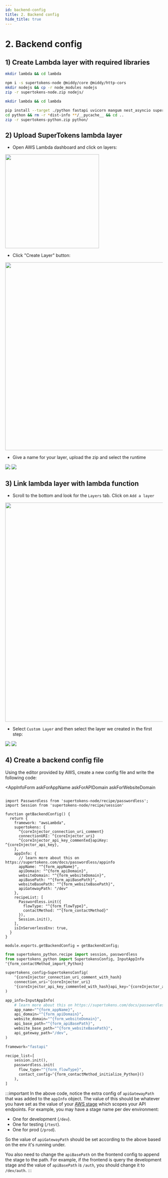 ```yaml
---
id: backend-config
title: 2. Backend config
hide_title: true
---
```


<!-- COPY SECTION -->
<!-- ./thirdpartyemailpassword/serverless/with-aws-lambda/backend-config.mdx -->
<!-- 1 -->


# 2. Backend config

## 1) Create Lambda layer with required libraries

<BackendSDKTabs disableGolang>
<TabItem value="nodejs">

```bash
mkdir lambda && cd lambda

npm i -s supertokens-node @middy/core @middy/http-cors
mkdir nodejs && cp -r node_modules nodejs
zip -r supertokens-node.zip nodejs/
```

</TabItem>
<TabItem value="python">

```bash
mkdir lambda && cd lambda

pip install --target ./python fastapi uvicorn mangum nest_asyncio supertokens-python
cd python && rm -r *dist-info **/__pycache__ && cd ..
zip -r supertokens-python.zip python/
```

</TabItem>
</BackendSDKTabs>

## 2) Upload SuperTokens lambda layer
- Open AWS Lambda dashboard and click on layers:
<img src="/img/integration-lambda/sidebar.png" height="300" />

- Click "Create Layer" button:
<img src="/img/integration-lambda/create-layer.png" width="600" />

- Give a name for your layer, upload the zip and select the runtime
<BackendSDKTabs disableGolang>
  <TabItem value="nodejs">
    <img src="/img/integration-lambda/node-lambda-layer.png"/>
  </TabItem>
  <TabItem value="python">
    <img src="/img/integration-lambda/python-lambda-layer.png"/>
  </TabItem>
</BackendSDKTabs>

## 3) Link lambda layer with lambda function

- Scroll to the bottom and look for the `Layers` tab. Click on `Add a layer`
<img src="/img/integration-lambda/link-layer.png" width="700"/>

- Select `Custom Layer` and then select the layer we created in the first step:

<BackendSDKTabs disableGolang>
  <TabItem value="nodejs">
    <img src="/img/integration-lambda/link-node-layer.jpg"/>

  </TabItem>
  <TabItem value="python">
    <img src="/img/integration-lambda/link-python-layer.png" />

  </TabItem>
</BackendSDKTabs>

<!-- END COPY SECTION -->

## 4) Create a backend config file

Using the editor provided by AWS, create a new config file and write the following code:


<AppInfoForm
    askForAppName
    askForAPIDomain
    askForWebsiteDomain
>

<PasswordlessBackendForm>

<CoreInjector showTenantId={false}>

<BackendSDKTabs disableGolang>
<TabItem value="nodejs">

```tsx title="config.js"

import Passwordless from 'supertokens-node/recipe/passwordless';
import Session from 'supertokens-node/recipe/session'

function getBackendConfig() {
  return {
    framework: "awsLambda",
    supertokens: {
      ^{coreInjector_connection_uri_comment}
      connectionURI: ^{coreInjector_uri}
      ^{coreInjector_api_key_commented}apiKey: ^{coreInjector_api_key},
    },
    appInfo: {
      // learn more about this on https://supertokens.com/docs/passwordless/appinfo
      appName: "^{form_appName}",
      apiDomain: "^{form_apiDomain}",
      websiteDomain: "^{form_websiteDomain}",
      apiBasePath: "^{form_apiBasePath}",
      websiteBasePath: "^{form_websiteBasePath}",
      apiGatewayPath: "/dev"
    },
    recipeList: [
      Passwordless.init({
        flowType: "^{form_flowType}",
        contactMethod: "^{form_contactMethod}"
      }),
      Session.init(),
    ],
    isInServerlessEnv: true,
  }
}

module.exports.getBackendConfig = getBackendConfig;
```
</TabItem>

<TabItem value="python">

```python title="config.py"
from supertokens_python.recipe import session, passwordless
from supertokens_python import SupertokensConfig, InputAppInfo
^{form_contactMethod_import_Python}

supertokens_config=SupertokensConfig(
    ^{coreInjector_connection_uri_comment_with_hash}
    connection_uri=^{coreInjector_uri}
    ^{coreInjector_api_key_commented_with_hash}api_key=^{coreInjector_api_key}
)

app_info=InputAppInfo(
    # learn more about this on https://supertokens.com/docs/passwordless/appinfo
    app_name="^{form_appName}",
    api_domain="^{form_apiDomain}",
    website_domain="^{form_websiteDomain}",
    api_base_path="^{form_apiBasePath}",
    website_base_path="^{form_websiteBasePath}",
    api_gateway_path="/dev",
)

framework="fastapi"

recipe_list=[
    session.init(),
    passwordless.init(
      flow_type="^{form_flowType}",
      contact_config=^{form_contactMethod_initialize_Python}()
    ),
]
```

</TabItem>

</BackendSDKTabs>

</CoreInjector>


</PasswordlessBackendForm>

</AppInfoForm>

<!-- COPY SECTION -->
<!-- ./thirdpartyemailpassword/serverless/with-aws-lambda/backend-config.mdx -->
<!-- 4 -->

:::important
In the above code, notice the extra config of `apiGatewayPath` that was added to the `appInfo` object. The value of this should be whatever you have set as the value of your [AWS stage](https://docs.aws.amazon.com/apigateway/latest/developerguide/stages.html) which scopes your API endpoints. For example, you may have a stage name per dev environment:
- One for development (`/dev`).
- One for testing (`/test`).
- One for prod (`/prod`).

So the value of `apiGatewayPath` should be set according to the above based on the env it's running under.

You also need to change the `apiBasePath` on the frontend config to append the stage to the path. For example, if the frontend is query the development stage and the value of `apiBasePath` is `/auth`, you should change it to `/dev/auth`.
:::

<!-- END COPY SECTION -->

